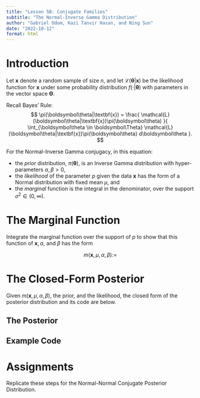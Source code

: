```yaml
---
title: "Lesson 5B: Conjugate Families"
subtitle: "The Normal-Inverse Gamma Distribution"
author: "Gabriel Odom, Kazi Tanvir Hasan, and Ning Sun"
date: "2022-10-12"
format: html
---
```



# Introduction
Let $\textbf{x}$ denote a random sample of size $n$, and let $\mathcal{L}(\boldsymbol\theta|\textbf{x})$ be the likelihood function for $\textbf{x}$ under some probability distribution $f(\cdot|\boldsymbol\theta)$ with parameters in the vector space $\boldsymbol\Theta$.

Recall Bayes' Rule:
$$
\pi(\boldsymbol\theta|\textbf{x}) = \frac{
  \mathcal{L}(\boldsymbol\theta|\textbf{x})\pi(\boldsymbol\theta)
  }{
  \int_{\boldsymbol\theta \in \boldsymbol\Theta} \mathcal{L}(\boldsymbol\theta|\textbf{x})\pi(\boldsymbol\theta) d\boldsymbol\theta
}.
$$

For the Normal-Inverse Gamma conjugacy, in this equation:

- the *prior* distribution, $\pi(\boldsymbol\theta)$, is an Inverse Gamma distribution with hyper-parameters $\alpha, \beta > 0$,
- the *likelihood* of the parameter $p$ given the data $\textbf{x}$ has the form of a Normal distribution with fixed mean $\mu$, and
- the *marginal* function is the integral in the denominator, over the support $\sigma^2 \in (0, \infty)$.


# The Marginal Function
Integrate the marginal function over the support of $p$ to show that this function of $\textbf{x}, \alpha$, and $\beta$ has the form

$$
m(\textbf{x}, \mu, \alpha, \beta) := 
$$



# The Closed-Form Posterior
Given $m(\textbf{x}, \mu, \alpha, \beta)$, the prior, and the likelihood, the closed form of the posterior distribution and its code are below.


## The Posterior


## Example Code



# Assignments

Replicate these steps for the Normal-Normal Conjugate Posterior Distribution.
